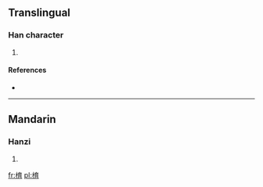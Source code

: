 ==Translingual==

===Han character===
{{Han char|rn=75|rad=木|as=08|sn=12|four=|canj=木卜戈月 (DYIB)}}

# {{defn|Han|sort=木08}}

====References====
* {{Han ref|kx=0533.050|dkj=14944|hdz=21238.010|uh=68DB|ud=26843}}

----

==Mandarin==

===Hanzi===
{{cmn-hanzi|pin=[[yù]] ([[yu4]])|wg=yü<sup>4</sup>}}

# {{defn|Mandarin|sort=木08}}

[[fr:棛]]
[[pl:棛]]
